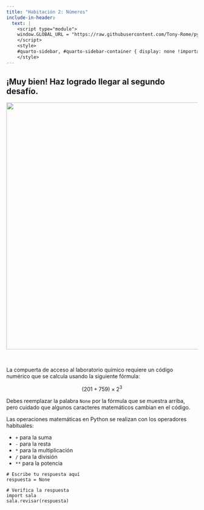 ```yaml
---
title: "Habitación 2: Números"
include-in-header:
  text: |
    <script type="module">
    window.GLOBAL_URL = "https://raw.githubusercontent.com/Tony-Rome/pyscape/refs/heads/feature/estacion-espacial/quarto/rooms/sala_02.py";
    </script>
    <style>
    #quarto-sidebar, #quarto-sidebar-container { display: none !important; }
    </style>
---
```


<h2>
¡Muy bien! Haz logrado llegar al segundo desafío.
</h2>

<center>
<img src="./sala_02.png" width="650">
</center>

<br/>

La compuerta de acceso al laboratorio químico requiere un código numérico que se calcula usando la siguiente fórmula:

$$
(201 + 759) \times 2^{3}
$$

<div class="alert alert-info">
Debes reemplazar la palabra `None` por la fórmula que se muestra arriba, pero cuidado que algunos caracteres matemáticos cambian en el código.
</div>

::: {.callout-tip title="Operaciones matemáticas en Python" collapse="true"}
Las operaciones matemáticas en Python se realizan con los operadores habituales:

* `+` para la suma
* `-` para la resta
* `*` para la multiplicación
* `/` para la división
* `**` para la potencia
:::

```pyodide-python
# Escribe tu respuesta aquí
respuesta = None

# Verifica la respuesta
import sala
sala.revisar(respuesta)
```